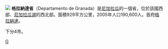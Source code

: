[[File:Granada_Department_in_Nicaragua.svg|]]
'''格拉納達省'''（Departamento de Granada）是[[尼加拉瓜|尼加拉瓜]]的一個省，位於該國西部、[[尼加拉瓜湖|尼加拉瓜湖]]的西北部。面積929平方公里，2005年人口190,600人。首府[[格拉納達_(尼加拉瓜)|格拉納達]]。

下分4市。

{{尼加拉瓜行政區劃}}

[[Category:尼加拉瓜行政區劃|G]]